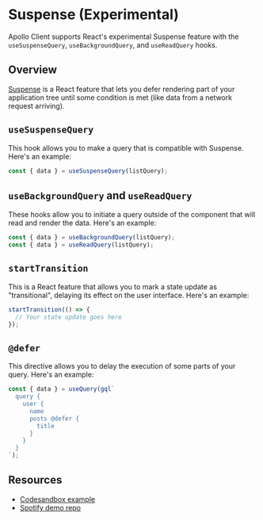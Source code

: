 # Suspense (Experimental)

Apollo Client supports React's experimental Suspense feature with the `useSuspenseQuery`, `useBackgroundQuery`, and `useReadQuery` hooks.

## Overview

[Suspense](https://reactjs.org/docs/concurrent-mode-suspense.html) is a React feature that lets you defer rendering part of your application tree until some condition is met (like data from a network request arriving).

## `useSuspenseQuery`

This hook allows you to make a query that is compatible with Suspense. Here's an example:

```jsx
const { data } = useSuspenseQuery(listQuery);
```

## `useBackgroundQuery` and `useReadQuery`

These hooks allow you to initiate a query outside of the component that will read and render the data. Here's an example:

```jsx
const { data } = useBackgroundQuery(listQuery);
const { data } = useReadQuery(listQuery);
```

## `startTransition`

This is a React feature that allows you to mark a state update as "transitional", delaying its effect on the user interface. Here's an example:

```jsx
startTransition(() => {
  // Your state update goes here
});
```

## `@defer`

This directive allows you to delay the execution of some parts of your query. Here's an example:

```jsx
const { data } = useQuery(gql`
  query {
    user {
      name
      posts @defer {
        title
      }
    }
  }
`);
```

## Resources

- [Codesandbox example](https://codesandbox.io/s/apollo-client-suspense-example)
- [Spotify demo repo](https://github.com/apollographql/apollo-client/tree/main/examples/bundling/tree-shaking)